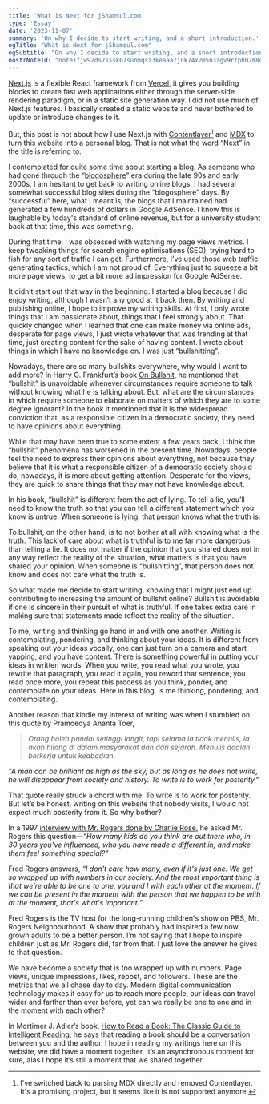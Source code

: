 ```yaml
---
title: 'What is Next for jShamsul.com'
type: 'Essay'
date: '2023-11-07'
summary: 'On why I decide to start writing, and a short introduction.'
ogTitle: "What is Next for jShamsul.com"
ogSubtitle: "On why I decide to start writing, and a short introduction."
nostrNoteId: "note1fjw92ds7sssk07sunmqsz3keaaa7jnk74x2m5n3zgv9rtph02m8q86jzuz"
---
```


[Next.js](https://nextjs.org) is a flexible React framework from [Vercel](https://vercel.com), it gives you building blocks to create fast web applications either through the server-side rendering paradigm, or in a static site generation way. I did not use much of Next.js features. I basically created a static website and never bothered to update or introduce changes to it.

But, this post is not about how I use Next.js with [Contentlayer](https://Contentlayer.dev)[^1] and [MDX](https://mdxjs.com) to turn this website into a personal blog. That is not what the word “Next” in the title is referring to.

I contemplated for quite some time about starting a blog. As someone who had gone through the “[blogosphere](https://en.wikipedia.org/wiki/Blogosphere)” era during the late 90s and early 2000s, I am hesitant to get back to writing online blogs. I had several somewhat successful blog sites during the “blogosphere” days. By “successful” here, what I meant is, the blogs that I maintained had generated a few hundreds of dollars in Google AdSense. I know this is laughable by today's standard of online revenue, but for a university student back at that time, this was something.

During that time, I was obsessed with watching my page views metrics. I keep tweaking things for search engine optimisations (SEO), trying hard to fish for any sort of traffic I can get. Furthermore, I’ve used those web traffic generating tactics, which I am not proud of. Everything just to squeeze a bit more page views, to get a bit more ad impression for Google AdSense.

It didn’t start out that way in the beginning. I started a blog because I did enjoy writing, although I wasn’t any good at it back then. By writing and publishing online, I hope to improve my writing skills. At first, I only wrote things that I am passionate about, things that I feel strongly about. That quickly changed when I learned that one can make money via online ads, desperate for page views, I just wrote whatever that was trending at that time, just creating content for the sake of having content. I wrote about things in which I have no knowledge on. I was just “bullshitting”.

Nowadays, there are so many bullshits everywhere, why would I want to add more? In Harry G. Frankfurt’s book [On Bullshit](https://press.princeton.edu/books/hardcover/9780691122946/on-bullshit), he mentioned that “bullshit” is unavoidable whenever circumstances require someone to talk without knowing what he is talking about. But, what are the circumstances in which require someone to elaborate on matters of which they are to some degree ignorant? In the book it mentioned that it is the widespread conviction that, as a responsible citizen in a democratic society, they need to have opinions about everything. 

While that may have been true to some extent a few years back, I think the “bullshit” phenomena has worsened in the present time. Nowadays, people feel the need to express their opinions about everything, not because they believe that it is what a responsible citizen of a democratic society should do, nowadays, it is more about getting attention. Desperate for the views, they are quick to share things that they may not have knowledge about.

In his book, “bullshit” is different from the act of lying. To tell a lie, you’ll need to know the truth so that you can tell a different statement which you know is untrue. When someone is lying, that person knows what the truth is.

To bullshit, on the other hand, is to not bother at all with knowing what is the truth. This lack of care about what is truthful is to me far more dangerous than telling a lie. It does not matter if the opinion that you shared does not in any way reflect the reality of the situation, what matters is that you have shared your opinion. When someone is “bullshitting”, that person does not know and does not care what the truth is.

So what made me decide to start writing, knowing that I might just end up contributing to increasing the amount of bullshit online? Bullshit is avoidable if one is sincere in their pursuit of what is truthful. If one takes extra care in making sure that statements made reflect the reality of the situation.

To me, writing and thinking go hand in and with one another. Writing is contemplating, pondering, and thinking about your ideas. It is different from speaking out your ideas vocally, one can just turn on a camera and start yapping, and you have content. There is something powerful in putting your ideas in written words. When you write, you read what you wrote, you rewrite that paragraph, you read it again, you reword that sentence, you read once more, you repeat this process as you think, ponder, and contemplate on your ideas. Here in this blog, is me thinking, pondering, and contemplating.

Another reason that kindle my interest of writing was when I stumbled on this quote by Pramoedya Ananta Toer,

> *Orang boleh pandai setinggi langit, tapi selama ia tidak menulis, ia akan hilang di dalam masyarakat dan dari sejarah. Menulis adalah berkerja untuk keabadian.*

*"A man can be brilliant as high as the sky, but as long as he does not write, he will disappear from society and history. To write is to work for posterity."*

That quote really struck a chord with me. To write is to work for posterity. But let’s be honest, writing on this website that nobody visits, I would not expect much posterity from it. So why bother?

In a 1997 [interview with Mr. Rogers done by Charlie Rose](https://charlierose.com/videos/16122), he asked Mr. Rogers this question—*“How many kids do you think are out there who, in 30 years you’ve influenced, who you have made a different in, and make them feel something special?”*

Fred Rogers answers, *“I don't care how many, even if it's just one. We get so wrapped up with numbers in our society. And the most important thing is that we're able to be one to one, you and I with each other at the moment. If we can be present in the moment with the person that we happen to be with at the moment, that's what's important.”*

Fred Rogers is the TV host for the long-running children's show on PBS, Mr. Rogers Neighbourhood. A show that probably had inspired a few now grown adults to be a better person. I’m not saying that I hope to inspire children just as Mr. Rogers did, far from that. I just love the answer he gives to that question. 

We have become a society that is too wrapped up with numbers. Page views, unique impressions, likes, repost, and followers. These are the metrics that we all chase day to day. Modern digital communication technology makes it easy for us to reach more people, our ideas can travel wider and farther than ever before, yet can we really be one to one and in the moment with each other?

In Mortimer J. Adler’s book, [How to Read a Book: The Classic Guide to Intelligent Reading](https://www.goodreads.com/en/book/show/567610), he says that reading a book should be a conversation between you and the author. I hope in reading my writings here on this website, we did have a moment together, it’s an asynchronous moment for sure, alas I hope it’s still a moment that we shared together.

[^1]: I've switched back to parsing MDX directly and removed Contentlayer. It's a promising project, but it seems like it is not supported anymore.
